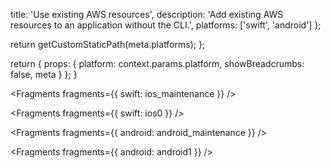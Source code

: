 
  title: 'Use existing AWS resources',
  description: 'Add existing AWS resources to an application without the CLI.',
  platforms: ['swift', 'android']
};

  return getCustomStaticPath(meta.platforms);
};

  return {
    props: {
      platform: context.params.platform,
      showBreadcrumbs: false,
      meta
    }
  };
}


<Fragments fragments={{ swift: ios_maintenance }} />


<Fragments fragments={{ swift: ios0 }} />


<Fragments fragments={{ android: android_maintenance }} />


<Fragments fragments={{ android: android1 }} />
